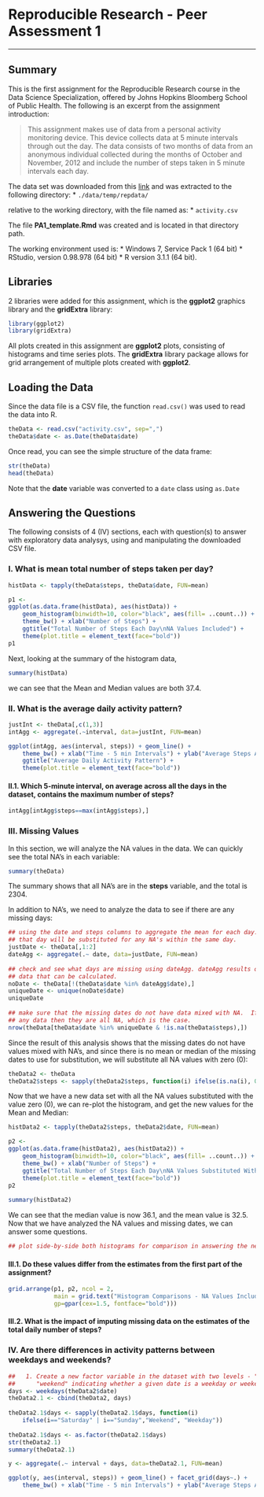 Reproducible Research - Peer Assessment 1
=========================
***
## Summary

This is the first assignment for the Reproducible Research course in the Data Science 
Specialization, offered by Johns Hopkins Bloomberg School of Public Health. The following is an excerpt from the assignment introduction:

>This assignment makes use of data from a personal activity monitoring device. This device collects data at 5 minute intervals through out the day. The data consists of two months of data from an anonymous individual collected during the months of October and November, 2012 and include the number of steps taken in 5 minute intervals each day.

The data set was downloaded from this [link](https://d396qusza40orc.cloudfront.net/repdata%2Fdata%2Factivity.zip) and was extracted to the following directory:
* ```./data/temp/repdata/``` 

relative to the working directory, with the file named as:
* ```activity.csv```  

The file **PA1_template.Rmd** was created and is located in that directory path. 

The working environment used is: 
* Windows 7, Service Pack 1 (64 bit)
* RStudio, version 0.98.978 (64 bit)
* R version 3.1.1 (64 bit).

## Libraries

2 libraries were added for this assignment, which is the **ggplot2** graphics library and the **gridExtra** library:

```r
library(ggplot2)
library(gridExtra)
```

All plots created in this assignment are **ggplot2** plots, consisting of histograms and time series plots.  The **gridExtra** library package allows for grid arrangement of multiple plots created with **ggplot2**.

## Loading the Data

Since the data file is a CSV file, the function ```read.csv()``` was used to read the data into R.

```r
theData <- read.csv("activity.csv", sep=",")
theData$date <- as.Date(theData$date)
```

Once read, you can see the simple structure of the data frame:

```r
str(theData)
head(theData)
```

Note that the **date** variable was converted to a ```date``` class using ```as.Date```

## Answering the Questions

The following consists of 4 (IV) sections, each with question(s) to answer with exploratory data analysys, using and manipulating the downloaded CSV file.

### I. What is mean total number of steps taken per day?

```r
histData <- tapply(theData$steps, theData$date, FUN=mean)

p1 <-
ggplot(as.data.frame(histData), aes(histData)) + 
    geom_histogram(binwidth=10, color="black", aes(fill= ..count..)) + 
    theme_bw() + xlab("Number of Steps") + 
    ggtitle("Total Number of Steps Each Day\nNA Values Included") + 
    theme(plot.title = element_text(face="bold"))
p1
```

Next, looking at the summary of the histogram data,

```r
summary(histData)
```

we can see that the Mean and Median values are both 37.4.

### II. What is the average daily activity pattern?

```r
justInt <- theData[,c(1,3)]
intAgg <- aggregate(.~interval, data=justInt, FUN=mean)

ggplot(intAgg, aes(interval, steps)) + geom_line() + 
    theme_bw() + xlab("Time - 5 min Intervals") + ylab("Average Steps Across All Days") + 
    ggtitle("Average Daily Activity Pattern") + 
    theme(plot.title = element_text(face="bold"))
```

#### II.1. Which 5-minute interval, on average across all the days in the dataset, contains the maximum number of steps?

```r
intAgg[intAgg$steps==max(intAgg$steps),]
```

### III. Missing Values

In this section, we will analyze the NA values in the data. We can quickly see the total NA's in each variable:

```r
summary(theData)
```

The summary shows that all NA's are in the **steps** variable, and the total is 2304.

In addition to NA's, we need to analyze the data to see if there are any missing days:

```r
## using the date and steps columns to aggregate the mean for each day. the mean for 
## that day will be substituted for any NA's within the same day.
justDate <- theData[,1:2]
dateAgg <- aggregate(.~ date, data=justDate, FUN=mean)
  
## check and see what days are missing using dateAgg. dateAgg results only days with 
## data that can be calculated.
noDate <- theData[!(theData$date %in% dateAgg$date),]
uniqueDate <- unique(noDate$date)
uniqueDate
  
## make sure that the missing dates do not have data mixed with NA.  If they do not have 
## any data then they are all NA, which is the case.
nrow(theData[theData$date %in% uniqueDate & !is.na(theData$steps),])
```

Since the result of this analysis shows that the missing dates do not have values mixed with NA's, and since there is no mean or median of the missing dates to use for substitution, we will substitute all NA values with zero (0):

```r
theData2 <- theData
theData2$steps <- sapply(theData2$steps, function(i) ifelse(is.na(i), 0, i))
```

Now that we have a new data set with all the NA values substituted with the value zero (0), we can re-plot the histogram, and get the new values for the Mean and Median:

```r
histData2 <- tapply(theData2$steps, theData2$date, FUN=mean)

p2 <-
ggplot(as.data.frame(histData2), aes(histData2)) + 
    geom_histogram(binwidth=10, color="black", aes(fill= ..count..)) + 
    theme_bw() + xlab("Number of Steps") + 
    ggtitle("Total Number of Steps Each Day\nNA Values Substituted With Zero (0)") + 
    theme(plot.title = element_text(face="bold"))
p2
  
summary(histData2)
```

We can see that the median value is now 36.1, and the mean value is 32.5. Now that we have analyzed the NA values and missing dates, we can answer some questions.

```r
## plot side-by-side both histograms for comparison in answering the next 2 questions
```
#### III.1. Do these values differ from the estimates from the first part of the assignment? 

```r
grid.arrange(p1, p2, ncol = 2, 
             main = grid.text("Histogram Comparisons - NA Values Included vs. NA Values Substituted",
             gp=gpar(cex=1.5, fontface="bold")))
```

#### III.2. What is the impact of imputing missing data on the estimates of the total daily number of steps?




### IV. Are there differences in activity patterns between weekdays and weekends?

```r
##   1. Create a new factor variable in the dataset with two levels - "weekday" and 
##      "weekend" indicating whether a given date is a weekday or weekend day.
days <- weekdays(theData2$date)
theData2.1 <- cbind(theData2, days)
  
theData2.1$days <- sapply(theData2.1$days, function(i) 
    ifelse(i=="Saturday" | i=="Sunday","Weekend", "Weekday"))
  
theData2.1$days <- as.factor(theData2.1$days)
str(theData2.1)
summary(theData2.1)
```

```r
y <- aggregate(.~ interval + days, data=theData2.1, FUN=mean)

ggplot(y, aes(interval, steps)) + geom_line() + facet_grid(days~.) +
    theme_bw() + xlab("Time - 5 min Intervals") + ylab("Average Steps Across All Days")
```

